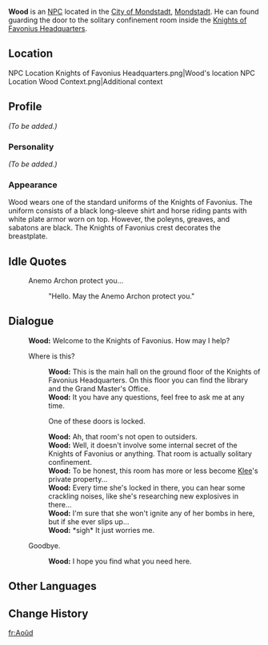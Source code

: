 {{Meta
<!-- Remove this template after adding the missing info -->
|missing_NPC_profile  = yes
}}
{{about|the NPC|the [[Furnishing]] material|Wood}}
{{Character Infobox
|type             = NPC
|image            = NPC Wood.png
|name             = Wood
|region           = Mondstadt
|title            = Knight of Favonius
|affiliation      = Knights of Favonius
}}
'''Wood''' is an [[NPC]] located in the [[City of Mondstadt]], [[Mondstadt]]. He can found guarding the door to the solitary confinement room inside the [[Knights of Favonius Headquarters]].

==Location==
<gallery>
NPC Location Knights of Favonius Headquarters.png|Wood's location
NPC Location Wood Context.png|Additional context
</gallery>

==Profile==
<!-- detailed story/lore information goes here -->
''(To be added.)''

===Personality===
''(To be added.)''

===Appearance===
Wood wears one of the standard uniforms of the Knights of Favonius. The uniform consists of a black long-sleeve shirt and horse riding pants with white plate armor worn on top. However, the poleyns, greaves, and sabatons are black. The Knights of Favonius crest decorates the breastplate.

==Idle Quotes==
{{Dialogue start}}
: {{DIcon|Idle}} Anemo Archon protect you...
:: {{A|VO Wood 01.ogg}} "Hello. May the Anemo Archon protect you."
{{Dialogue end}}

==Dialogue==
{{Dialogue start}}
:'''Wood:''' Welcome to the Knights of Favonius. How may I help?
:{{DIcon}} Where is this?
::'''Wood:''' This is the main hall on the ground floor of the Knights of Favonius Headquarters. On this floor you can find the library and the Grand Master's Office.
::'''Wood:''' It you have any questions, feel free to ask me at any time.
::{{DIcon}} One of these doors is locked.
::'''Wood:''' Ah, that room's not open to outsiders.
::'''Wood:''' Well, it doesn't involve some internal secret of the Knights of Favonius or anything. That room is actually solitary confinement.
::'''Wood:''' To be honest, this room has more or less become [[Klee]]'s private property...
::'''Wood:''' Every time she's locked in there, you can hear some crackling noises, like she's researching new explosives in there...
::'''Wood:''' I'm sure that she won't ignite any of her bombs in here, but if she ever slips up...
::'''Wood:''' *sigh* It just worries me.
:{{DIcon}} Goodbye.
::'''Wood:''' I hope you find what you need here.
{{Dialogue end}}

==Other Languages==
{{Other Languages|default_hidden = 1
|en      = Wood
|zhs     = 伍德
|zhs_rm  = Wǔdé
|zht     = 伍德
|zht_rm  = Wǔdé
|ja      = ウッド
|ja_rm   = Uddo
|ko      = 우드
|ko_rm   = Udeu
|es      = Wood
|fr      = Aoûd
|ru      = Вуд
|th      = Wood
|vi      = Wood
|de      = Wood
|id      = Wood
|pt      = Wood
|tr      = 
|it      = 
}}

==Change History==
{{Change History|1.0}}

[[fr:Aoûd]]